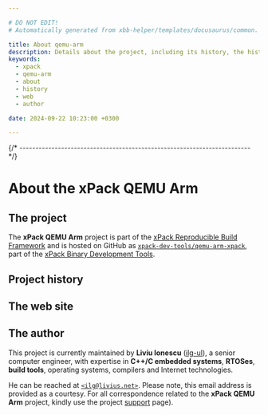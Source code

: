 ```yaml
---

# DO NOT EDIT!
# Automatically generated from xbb-helper/templates/docusaurus/common.

title: About qemu-arm
description: Details about the project, including its history, the history of the website, and details about the author.
keywords:
  - xpack
  - qemu-arm
  - about
  - history
  - web
  - author

date: 2024-09-22 10:23:00 +0300

---
```



{/* ------------------------------------------------------------------------ */}

# About the xPack QEMU Arm

## The project

The **xPack QEMU Arm** project is part of the
[xPack Reproducible Build Framework](https://xpack.github.io)
and is hosted on GitHub as
[`xpack-dev-tools/qemu-arm-xpack`](https://github.com/xpack-dev-tools/qemu-arm-xpack),
part of the [xPack Binary Development Tools](https://github.com/xpack-dev-tools/).

<MoreIntro/>

## Project history

<History/>

## The web site

<Website/>

## The author

This project is currently maintained by **Liviu Ionescu**
([ilg-ul](https://github.com/ilg-ul)),
a senior computer engineer, with expertise in **C++/C embedded systems**,
**RTOSes**, **build tools**, operating systems, compilers
and Internet technologies.

He can be reached at [`<ilg@livius.net>`](mailto:ilg@livius.net).
Please note, this email address is provided as a courtesy.
For all correspondence related to the **xPack QEMU Arm**
project, kindly use the project [support](/docs/support/) page).
